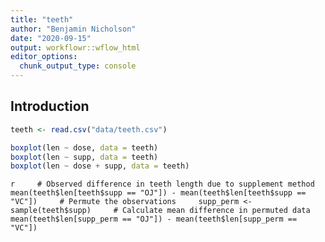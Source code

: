 ```yaml
---
title: "teeth"
author: "Benjamin Nicholson"
date: "2020-09-15"
output: workflowr::wflow_html
editor_options:
  chunk_output_type: console
---
```


## Introduction


```r
teeth <- read.csv("data/teeth.csv")
```


```r
boxplot(len ~ dose, data = teeth)
boxplot(len ~ supp, data = teeth)
boxplot(len ~ dose + supp, data = teeth)
```


```r
    # Observed difference in teeth length due to supplement method
    mean(teeth$len[teeth$supp == "OJ"]) - mean(teeth$len[teeth$supp == "VC"])
    # Permute the observations
    supp_perm <- sample(teeth$supp)
    # Calculate mean difference in permuted data
    mean(teeth$len[supp_perm == "OJ"]) - mean(teeth$len[supp_perm == "VC"])
    ```


